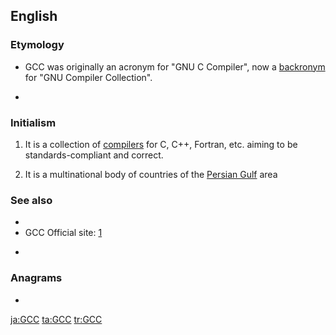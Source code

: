 ==English==

===Etymology===
* {{sense|GNU Compiler Collection}} GCC was originally an acronym for "GNU C Compiler", now a [[backronym]] for "GNU Compiler Collection".
* {{sense|Gulf Cooperation Council}} {{initialism of|Gulf Cooperation Council|lang=en}}

===Initialism===
{{rfc-header|Initialism}}
{{en-initialism}}

# {{lb|en|computing}} {{initialism of|[[GNU]] [[compiler|Compiler]] [[collection|Collection]]|lang=en}} It is a collection of [[compilers]] for C, C++, Fortran, etc. aiming to be standards-compliant and correct.
# {{lb|en|politics}} {{initialism of|[[Gulf]] [[cooperating|Cooperation]] [[council|Council]]|lang=en}} It is a multinational body of countries of the [[Persian Gulf]] area

===See also===
{{sense|GNU C Compiler}}
* {{projectlink|wikipedia|GNU Compiler Collection}}
* GCC Official site: [http://gcc.gnu.org/]
{{sense|Gulf Cooperation Council}}
* {{projectlink|wikipedia|Cooperation Council for the Arab States of the Gulf}}

===Anagrams===
* {{l|en|CCG}}

[[ja:GCC]]
[[ta:GCC]]
[[tr:GCC]]